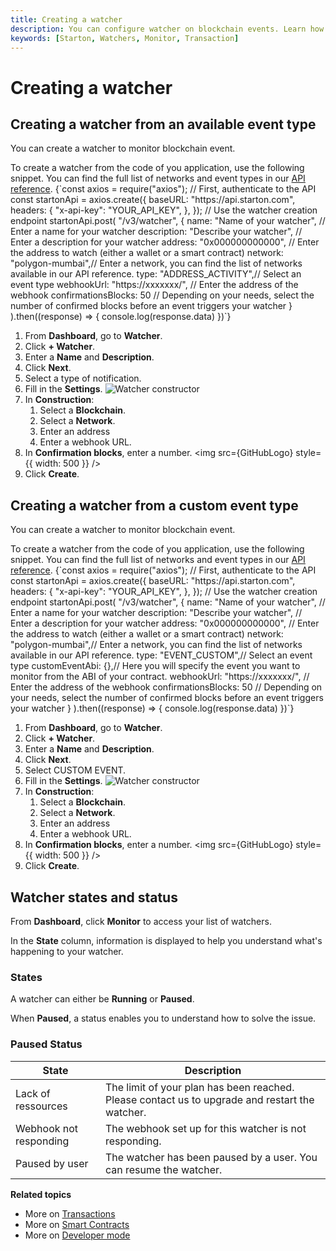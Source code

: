 ```yaml
---
title: Creating a watcher
description: You can configure watcher on blockchain events. Learn how to create a watcher.
keywords: [Starton, Watchers, Monitor, Transaction]
---
```



# Creating a watcher


## Creating a watcher from an available event type

You can create a watcher to monitor blockchain event.

<Tabs>
<TabItem value="code" label="From Code">
To create a watcher from the code of you application, use the following snippet.
You can find the full list of networks and event types in our <a href="https://docs.starton.com/intro#tag/Watcher/operation/WatcherCreateOne">API reference</a>.

<CodeBlock language="jsx" showLineNumbers>
{`const axios = require("axios");
// First, authenticate to the API
const startonApi = axios.create({
  baseURL: "https://api.starton.com",
  headers: {
    "x-api-key": "YOUR_API_KEY",
  },
});
// Use the watcher creation endpoint
startonApi.post(
    "/v3/watcher",
    {
        name: "Name of your watcher", // Enter a name for your watcher
        description: "Describe your watcher", // Enter a description for your watcher
        address: "0x000000000000", // Enter the address to watch (either a wallet or a smart contract)
        network: "polygon-mumbai",// Enter a network, you can find the list of networks available in our API reference.
        type: "ADDRESS_ACTIVITY",// Select an event type
        webhookUrl: "https://xxxxxxx/", // Enter the address of the webhook
        confirmationsBlocks: 50 // Depending on your needs, select the number of confirmed blocks before an event triggers your watcher
    }
).then((response) => {
    console.log(response.data)
})`}
</CodeBlock>
</TabItem>
<TabItem value="dashboard" label="From Webapp">

1. From **Dashboard**, go to **Watcher**.
1. Click **+ Watcher**.
1. Enter a **Name** and **Description**.
1. Click **Next**.
1. Select a type of notification.
1. Fill in the **Settings**.
   ![Watcher constructor](src/constructorwatcher.png)
1. In **Construction**:
    1. Select a **Blockchain**.
    1. Select a **Network**.
    1. Enter an address
    1. Enter a webhook URL.
1. In **Confirmation blocks**, enter a number.
    <img src={GitHubLogo} style={{ width: 500 }} />
1. Click **Create**.

</TabItem>
</Tabs>

## Creating a watcher from a custom event type

You can create a watcher to monitor blockchain event.

<Tabs>
<TabItem value="code" label="From Code">
To create a watcher from the code of you application, use the following snippet.
You can find the full list of networks and event types in our <a href="https://docs.starton.com/intro#tag/Watcher/operation/WatcherCreateOne">API reference</a>.

<CodeBlock language="jsx" showLineNumbers>
{`const axios = require("axios");
// First, authenticate to the API
const startonApi = axios.create({
  baseURL: "https://api.starton.com",
  headers: {
    "x-api-key": "YOUR_API_KEY",
  },
});
// Use the watcher creation endpoint
startonApi.post(
    "/v3/watcher",
    {
        name: "Name of your watcher", // Enter a name for your watcher
        description: "Describe your watcher", // Enter a description for your watcher
        address: "0x000000000000", // Enter the address to watch (either a wallet or a smart contract)
        network: "polygon-mumbai",// Enter a network, you can find the list of networks available in our API reference.
        type: "EVENT_CUSTOM",// Select an event type
        customEventAbi: {},// Here you will specify the event you want to monitor from the ABI of your contract. 
        webhookUrl: "https://xxxxxxx/", // Enter the address of the webhook
        confirmationsBlocks: 50 // Depending on your needs, select the number of confirmed blocks before an event triggers your watcher
    }
).then((response) => {
    console.log(response.data)
})`}
</CodeBlock>
</TabItem>
<TabItem value="dashboard" label="From Webapp">

1. From **Dashboard**, go to **Watcher**.
1. Click **+ Watcher**.
1. Enter a **Name** and **Description**.
1. Click **Next**.
1. Select CUSTOM EVENT.
1. Fill in the **Settings**.
   ![Watcher constructor](src/constructorwatcher.png)
1. In **Construction**:
   1. Select a **Blockchain**.
   1. Select a **Network**.
   1. Enter an address
   1. Enter a webhook URL.
1. In **Confirmation blocks**, enter a number.
   <img src={GitHubLogo} style={{ width: 500 }} />
1. Click **Create**.

</TabItem>
</Tabs>


## Watcher states and status

From **Dashboard**, click **Monitor** to access your list of watchers.

In the **State** column, information is displayed to help you understand what's happening to your watcher.

### States

A watcher can either be **Running** or **Paused**.

When **Paused**, a status enables you to understand how to solve the issue.

### Paused Status

| State                  | Description                                                                                    |
| ---------------------- | ---------------------------------------------------------------------------------------------- |
| Lack of ressources     | The limit of your plan has been reached. Please contact us to upgrade and restart the watcher. |
| Webhook not responding | The webhook set up for this watcher is not responding.                                         |
| Paused by user         | The watcher has been paused by a user. You can resume the watcher.                             |

**Related topics**

-   More on [Transactions](/Transactions/creating-a-transaction.mdx)
-   More on [Smart Contracts](/Smart-contract/understanding-smart-contracts.md)
-   More on [Developer mode](/Developer/Discovering-coding-interface.md)
